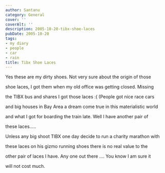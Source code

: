 ```yaml
---
author: Santanu
category: General
cover: ''
coverAlt: ''
description: 2005-10-20-tibx-shoe-laces
pubDate: 2005-10-20
tags:
- my diary
- people
- car
- rain
title: Tibx Shoe Laces
---
```


Yes these are my dirty shoes. Not very sure about the origin of those

shoe laces, I got them when my old office was getting closed. Missing

the TIBX bus and shares I got those laces :( (People got nice race cars

and big houses in Bay Area a dream come true in this materialistic world

and what I got for boarding the train late. Well I have another pair of

these laces…..



  



Unless any big shoot TIBX one day decide to run a charity marathon with

these laces on his gizmo running shoes there is no real value to the

other pair of laces I have. Any one out there …. You know I am sure it

will not cost much.